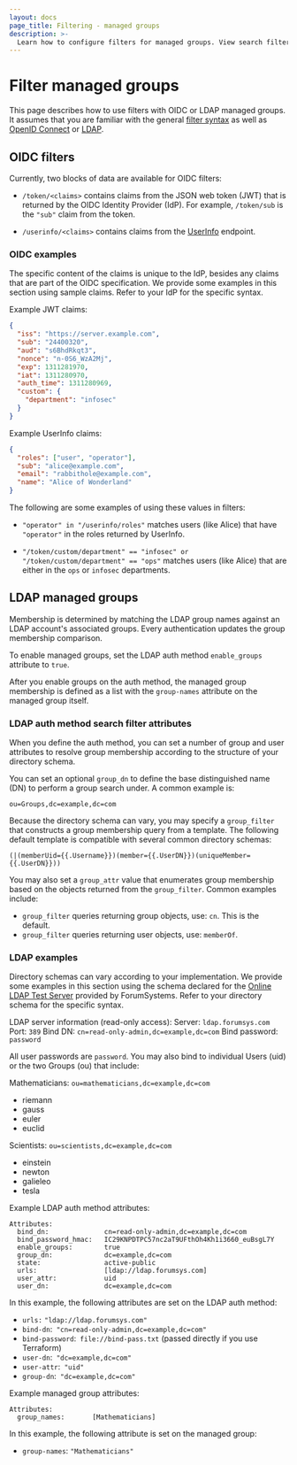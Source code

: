 ```yaml
---
layout: docs
page_title: Filtering - managed groups
description: >-
  Learn how to configure filters for managed groups. View search filter attributes and examples of filters for OIDC and LDAP managed groups.
---
```


[filter syntax]: /boundary/docs/concepts/filtering

# Filter managed groups

This page describes how to use filters with OIDC or LDAP managed groups. It assumes that you are familiar with the general [filter syntax][] as well as [OpenID Connect](https://openid.net/specs/openid-connect-core-1_0.html) or [LDAP](https://ldap.com/ldap-specifications/).


## OIDC filters

Currently, two blocks of data are available for OIDC filters:

- `/token/<claims>` contains claims from the JSON web token (JWT) that is returned by the OIDC Identity
  Provider (IdP). For example, `/token/sub` is the `"sub"` claim from the token.

- `/userinfo/<claims>` contains claims from the
  [UserInfo](https://openid.net/specs/openid-connect-core-1_0.html#UserInfo)
  endpoint.

### OIDC examples

The specific content of the claims is unique to the IdP, besides any claims that are part of the OIDC specification.
We provide some examples in this section using sample claims.
Refer to your IdP for the specific syntax.

Example JWT claims:

<CodeBlockConfig hideClipboard>

```json
{
  "iss": "https://server.example.com",
  "sub": "24400320",
  "aud": "s6BhdRkqt3",
  "nonce": "n-0S6_WzA2Mj",
  "exp": 1311281970,
  "iat": 1311280970,
  "auth_time": 1311280969,
  "custom": {
    "department": "infosec"
  }
}
```

</CodeBlockConfig>

Example UserInfo claims:

<CodeBlockConfig hideClipboard>

```json
{
  "roles": ["user", "operator"],
  "sub": "alice@example.com",
  "email": "rabbithole@example.com",
  "name": "Alice of Wonderland"
}
```

</CodeBlockConfig>

The following are some examples of using these values in filters:

- `"operator" in "/userinfo/roles"` matches users (like Alice) that have
  `"operator"` in the roles returned by UserInfo.

- `"/token/custom/department" == "infosec" or "/token/custom/department" == "ops"` matches users (like Alice) that are either in the `ops` or `infosec` departments.

## LDAP managed groups

Membership is determined by matching the LDAP group names against an LDAP account's associated groups.
Every authentication updates the group membership comparison.

To enable managed groups, set the LDAP auth method `enable_groups` attribute to `true`.

After you enable groups on the auth method, the managed group membership is defined as a list with the `group-names` attribute on the managed group itself.

### LDAP auth method search filter attributes

When you define the auth method, you can set a number of group and user attributes to resolve group membership according to the structure of your directory schema.

You can set an optional `group_dn` to define the base distinguished name (DN) to perform a group search under. A common example is:

`ou=Groups,dc=example,dc=com`

Because the directory schema can vary, you may specify a `group_filter` that constructs a group membership query from a template. The following default template is compatible with several common directory schemas:

`(|(memberUid={{.Username}})(member={{.UserDN}})(uniqueMember={{.UserDN}}))`

You may also set a `group_attr` value that enumerates group membership based on the objects returned from the `group_filter`. Common examples include:

- `group_filter` queries returning group objects, use: `cn`. This is the default.
- `group_filter` queries returning user objects, use: `memberOf`.

### LDAP examples

Directory schemas can vary according to your implementation.
We provide some examples in this section using the schema declared for the [Online LDAP Test Server](https://www.forumsys.com/2022/05/10/online-ldap-test-server/) provided by ForumSystems.
Refer to your directory schema for the specific syntax.

LDAP server information (read-only access):
Server: `ldap.forumsys.com  `
Port: `389`
Bind DN: `cn=read-only-admin,dc=example,dc=com`
Bind password: `password`

All user passwords are `password`. You may also bind to individual Users (uid) or the two Groups (ou) that include:

Mathematicians: `ou=mathematicians,dc=example,dc=com`
- riemann
- gauss
- euler
- euclid

Scientists: `ou=scientists,dc=example,dc=com`
- einstein
- newton
- galieleo
- tesla

Example LDAP auth method attributes:

<CodeBlockConfig hideClipboard>

```text
Attributes:
  bind_dn:              cn=read-only-admin,dc=example,dc=com
  bind_password_hmac:   IC29KNPDTPC57nc2aT9UFthOh4Kh1i3660_euBsgL7Y
  enable_groups:        true
  group_dn:             dc=example,dc=com
  state:                active-public
  urls:                 [ldap://ldap.forumsys.com]
  user_attr:            uid
  user_dn:              dc=example,dc=com
```

</CodeBlockConfig>

In this example, the following attributes are set on the LDAP auth method:

- `urls:` `"ldap://ldap.forumsys.com"`
- `bind-dn`:` "cn=read-only-admin,dc=example,dc=com"`
- `bind-password`:` file://bind-pass.txt` (passed directly if you use Terraform)
- `user-dn`:` "dc=example,dc=com"`
- `user-attr`:` "uid"`
- `group-dn`:` "dc=example,dc=com"`

Example managed group attributes:

<CodeBlockConfig hideClipboard>

```text
Attributes:
  group_names:       [Mathematicians]
```

</CodeBlockConfig>

In this example, the following attribute is set on the managed group:

- `group-names`: `"Mathematicians"`